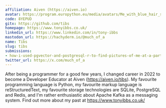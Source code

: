 ```yaml
---
affiliation: Aiven (https://aiven.io)
avatar: https://program.europython.eu/media/avatars/Me_with_blue_hair_square_small_4jcogEt.jpg
code: 8YEPUD
gitx: https://github.com/tibs
homepage: https://www.tonyibbs.co.uk/
linkedin_url: https://www.linkedin.com/in/tony-ibbs
mastodon_url: https://hachyderm.io/@much_of_a
name: Tibs
slug: tibs
submissions:
- how-i-used-pgvector-and-postgresql-r-to-find-pictures-of-me-at-a-party
twitter_url: https://x.com/much_of_a
---
```


After being a programmer for a good few years, I changed career in 2022 to become a Developer Educator at Aiven (https://aiven.io/tibs). My favourite programming language is Python, my favourite markup language is reStructuredText, my favourite storage technologies are SQLite, PostgreSQL and Redis, and I'm rather enthusiastic about Apache Kafka as a messaging system.
Find out more about my past at https://www.tonyibbs.co.uk/

